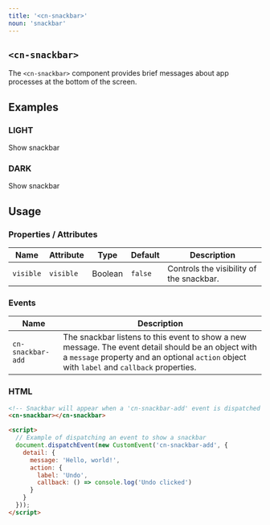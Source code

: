 ```yaml
---
title: '<cn-snackbar>'
noun: 'snackbar'
---
```


<article class="surface column-l">

# `<cn-snackbar>`

The `<cn-snackbar>` component provides brief messages about app processes at the bottom of the screen.

## Examples

<div class="grid two-col mb-1">
  <div class="light border border-radius p-1 surface">
    <h3>LIGHT</h3>
    <div class="flex items-center gap-1 my-1">
      <cn-button onclick="document.dispatchEvent(new CustomEvent('cn-snackbar-add', {detail: {message: 'This is a light snackbar'}}))">Show snackbar</cn-button>
    </div>
  </div>
  <div class="dark border border-radius p-1 surface">
    <h3>DARK</h3>
    <div class="flex items-center gap-1 my-1">
      <cn-button onclick="document.dispatchEvent(new CustomEvent('cn-snackbar-add', {detail: {message: 'This is a dark snackbar'}}))">Show snackbar</cn-button>
    </div>
  </div>
</div>

## Usage

### Properties / Attributes

| Name   | Attribute | Type   | Default | Description                                                                                                |
|--------|-----------|--------|---------|------------------------------------------------------------------------------------------------------------|
| `visible`  | `visible`     | Boolean | `false`    | Controls the visibility of the snackbar.                                              |

### Events

| Name   | Description |
|--------|-----------|
| `cn-snackbar-add` | The snackbar listens to this event to show a new message. The event detail should be an object with a `message` property and an optional `action` object with `label` and `callback` properties. |

### HTML

```html
<!-- Snackbar will appear when a 'cn-snackbar-add' event is dispatched -->
<cn-snackbar></cn-snackbar>

<script>
  // Example of dispatching an event to show a snackbar
  document.dispatchEvent(new CustomEvent('cn-snackbar-add', {
    detail: {
      message: 'Hello, world!',
      action: {
        label: 'Undo',
        callback: () => console.log('Undo clicked')
      }
    }
  }));
</script>
```

</article>